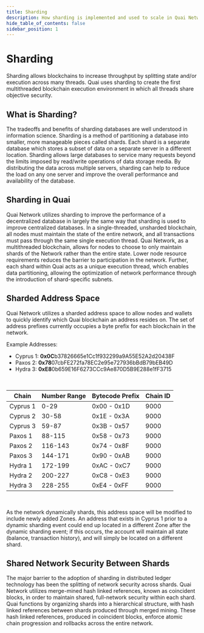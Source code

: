 ```yaml
---
title: Sharding
description: How sharding is implemented and used to scale in Quai Network.
hide_table_of_contents: false
sidebar_position: 1
---
```


# Sharding

Sharding allows blockchains to increase throughput by splitting state and/or execution across many threads. Quai uses sharding to create the first multithreaded blockchain execution environment in which all threads share objective security.

## What is Sharding?

The tradeoffs and benefits of sharding databases are well understood in information science. Sharding is a method of partitioning a database into smaller, more manageable pieces called shards. Each shard is a separate database which stores a subset of data on a separate server in a different location. Sharding allows large databases to service many requests beyond the limits imposed by read/write operations of data storage media. By distributing the data across multiple servers, sharding can help to reduce the load on any one server and improve the overall performance and availability of the database.

## Sharding in Quai

Quai Network utilizes sharding to improve the performance of a decentralized database in largely the same way that sharding is used to improve centralized databases. In a single-threaded, unsharded blockchain, all nodes must maintain the state of the entire network, and all transactions must pass through the same single execution thread. Quai Network, as a multithreaded blockchain, allows for nodes to choose to only maintain shards of the Network rather than the entire state. Lower node resource requirements reduces the barrier to participation in the network. Further, each shard within Quai acts as a unique execution thread, which enables data partitioning, allowing the optimization of network performance through the introduction of shard-specific subnets.

## Sharded Address Space

Quai Network utilizes a sharded address space to allow nodes and wallets to quickly identify which Quai blockchain an address resides on. The set of address prefixes currently occupies a byte prefix for each blockchain in the network.

Example Addresses:

- Cyprus 1: **0x0C**b37826665e1Cc1f932299a9A55E52A2d20438F
- Paxos 2: **0x78**07cbFE272fa78EC2e95e727936bBdB79bEB49D
- Hydra 3: **0xE8**0b659E16F6273CCc9Ae870D5B9E288e1fF3715

<br />

| Chain    | Number Range | Bytecode Prefix | Chain ID |
| -------- | ------------ | --------------- | -------- |
| Cyprus 1 | 0-29         | 0x00 - 0x1D     | 9000     |
| Cyprus 2 | 30-58        | 0x1E - 0x3A     | 9000     |
| Cyprus 3 | 59-87        | 0x3B - 0x57     | 9000     |
| Paxos 1  | 88-115       | 0x58 - 0x73     | 9000     |
| Paxos 2  | 116-143      | 0x74 - 0x8F     | 9000     |
| Paxos 3  | 144-171      | 0x90 - 0xAB     | 9000     |
| Hydra 1  | 172-199      | 0xAC - 0xC7     | 9000     |
| Hydra 2  | 200-227      | 0xC8 - 0xE3     | 9000     |
| Hydra 3  | 228-255      | 0xE4 - 0xFF     | 9000     |

<br />

As the network dynamically shards, this address space will be modified to include newly added Zones. An address that exists in Cyprus 1 prior to a dynamic sharding event could end up located in a different Zone after the dynamic sharding event; if this occurs, the account will maintain all state (balance, transaction history), and will simply be located on a different shard.

## Shared Network Security Between Shards

The major barrier to the adoption of sharding in distributed ledger technology has been the splitting of network security across shards. Quai Network utilizes merge-mined hash linked references, known as coincident blocks, in order to maintain shared, full-network security within each shard. Quai functions by organizing shards into a hierarchical structure, with hash linked references between shards produced through merged mining. These hash linked references, produced in coincident blocks, enforce atomic chain progression and rollbacks across the entire network.
